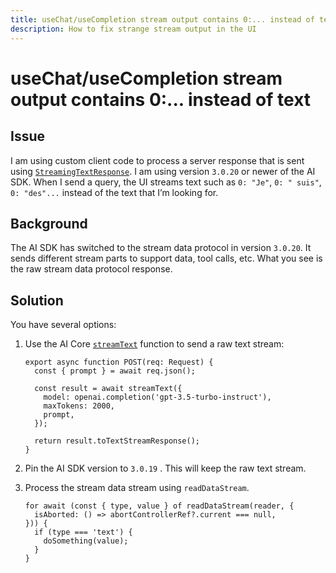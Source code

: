 ```yaml
---
title: useChat/useCompletion stream output contains 0:... instead of text
description: How to fix strange stream output in the UI
---
```


# useChat/useCompletion stream output contains 0:... instead of text

## Issue

I am using custom client code to process a server response that is sent using [`StreamingTextResponse`](/docs/reference/stream-helpers/streaming-text-response). I am using version `3.0.20` or newer of the AI SDK. When I send a query, the UI streams text such as `0: "Je"`, `0: " suis"`, `0: "des"...` instead of the text that I’m looking for.

## Background

The AI SDK has switched to the stream data protocol in version `3.0.20`. It sends different stream parts to support data, tool calls, etc. What you see is the raw stream data protocol response.

## Solution

You have several options:

1. Use the AI Core [`streamText`](/docs/reference/ai-sdk-core/stream-text) function to send a raw text stream:

   ```tsx
   export async function POST(req: Request) {
     const { prompt } = await req.json();

     const result = await streamText({
       model: openai.completion('gpt-3.5-turbo-instruct'),
       maxTokens: 2000,
       prompt,
     });

     return result.toTextStreamResponse();
   }
   ```

2. Pin the AI SDK version to `3.0.19` . This will keep the raw text stream.
3. Process the stream data stream using `readDataStream`.

   ```tsx
   for await (const { type, value } of readDataStream(reader, {
     isAborted: () => abortControllerRef?.current === null,
   })) {
     if (type === 'text') {
       doSomething(value);
     }
   }
   ```
